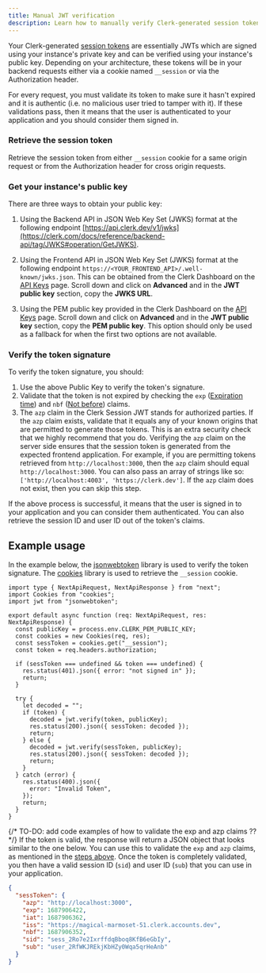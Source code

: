 ```yaml
---
title: Manual JWT verification
description: Learn how to manually verify Clerk-generated session tokens (JWTs).
---
```


Your Clerk-generated [session tokens](/docs/backend-requests/resources/session-tokens) are essentially JWTs which are signed using your instance's private key and can be verified using your instance's public key. Depending on your architecture, these tokens will be in your backend requests either via a cookie named `__session` or via the Authorization header.

For every request, you must validate its token to make sure it hasn't expired and it is authentic (i.e. no malicious user tried to tamper with it). If these validations pass, then it means that the user is authenticated to your application and you should consider them signed in.

<Steps>

### Retrieve the session token

Retrieve the session token from either `__session` cookie for a same origin request or from the Authorization header for cross origin requests.

### Get your instance's public key

There are three ways to obtain your public key:

1. Using the Backend API in JSON Web Key Set (JWKS) format at the following endpoint [https://api.clerk.dev/v1/jwks](https://clerk.com/docs/reference/backend-api/tag/JWKS#operation/GetJWKS).

2. Using the Frontend API in JSON Web Key Set (JWKS) format at the following endpoint `https://<YOUR_FRONTEND_API>/.well-known/jwks.json`. This can be obtained from the Clerk Dashboard on the [API Keys](https://dashboard.clerk.com/last-active?path=api-keys) page. Scroll down and click on **Advanced** and in the **JWT public key** section, copy the **JWKS URL**.

<Images
  src="/docs/images/backend-requests/jwt-public-key.jpg"
  width={3024}
  height={1650}
  alt="The 'API Keys' page in the Clerk Dashboard. There is a red box around the 'JWT public key' section, with a red arrow pointing to the 'JWKS URL' tab of the code example."
/>

3. Using the PEM public key provided in the Clerk Dashboard on the [API Keys](https://dashboard.clerk.com/last-active?path=api-keys) page. Scroll down and click on **Advanced** and in the **JWT public key** section, copy the **PEM public key**. This option should only be used as a fallback for when the first two options are not available.

### Verify the token signature

To verify the token signature, you should:

1. Use the above Public Key to verify the token's signature.
2. Validate that the token is not expired by checking the `exp` ([Expiration time](https://datatracker.ietf.org/doc/html/rfc7519#section-4.1.4)) and `nbf` ([Not before](https://datatracker.ietf.org/doc/html/rfc7519#section-4.1.5)) claims.
3. The `azp` claim in the Clerk Session JWT stands for authorized parties. If the `azp` claim exists, validate that it equals any of your known origins that are permitted to generate those tokens. This is an extra security check that we highly recommend that you do. Verifying the `azp` claim on the server side ensures that the session token is generated from the expected frontend application. For example, if you are permitting tokens retrieved from `http://localhost:3000`, then the `azp` claim should equal `http://localhost:3000`. You can also pass an array of strings like so: `['http://localhost:4003', 'https://clerk.dev']`. If the `azp` claim does not exist, then you can skip this step.

If the above process is successful, it means that the user is signed in to your application and you can consider them authenticated. You can also retrieve the session ID and user ID out of the token's claims.

</Steps>

## Example usage

In the example below, the [jsonwebtoken](https://www.npmjs.com/package/jsonwebtoken) library is used to verify the token signature. The [cookies](https://www.npmjs.com/package/cookies) library is used to retrieve the `__session` cookie.

```tsx filename="pages/api/token-example.ts"
import type { NextApiRequest, NextApiResponse } from "next";
import Cookies from "cookies";
import jwt from "jsonwebtoken";

export default async function (req: NextApiRequest, res: NextApiResponse) {
  const publicKey = process.env.CLERK_PEM_PUBLIC_KEY;
  const cookies = new Cookies(req, res);
  const sessToken = cookies.get("__session");
  const token = req.headers.authorization;

  if (sessToken === undefined && token === undefined) {
    res.status(401).json({ error: "not signed in" });
    return;
  }

  try {
    let decoded = "";
    if (token) {
      decoded = jwt.verify(token, publicKey);
      res.status(200).json({ sessToken: decoded });
      return;
    } else {
      decoded = jwt.verify(sessToken, publicKey);
      res.status(200).json({ sessToken: decoded });
      return;
    }
  } catch (error) {
    res.status(400).json({
      error: "Invalid Token",
    });
    return;
  }
}
```

{/* TO-DO: add code examples of how to validate the exp and azp claims ?? */}
If the token is valid, the response will return a JSON object that looks similar to the one below. You can use this to validate the `exp` and `azp` claims, as mentioned in the [steps above](#verify-the-token-signature). Once the token is completely validated, you then have a valid session ID (`sid`) and user ID (`sub`) that you can use in your application.

```json
{
  "sessToken": {
    "azp": "http://localhost:3000",
    "exp": 1687906422,
    "iat": 1687906362,
    "iss": "https://magical-marmoset-51.clerk.accounts.dev",
    "nbf": 1687906352,
    "sid": "sess_2Ro7e2IxrffdqBboq8KfB6eGbIy",
    "sub": "user_2RfWKJREkjKbHZy0Wqa5qrHeAnb"
  }
}
```

